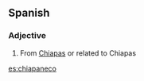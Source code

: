 ==Spanish==

===Adjective===
{{infl|es|adjective}}

# From [[Chiapas]] or related to Chiapas

[[es:chiapaneco]]